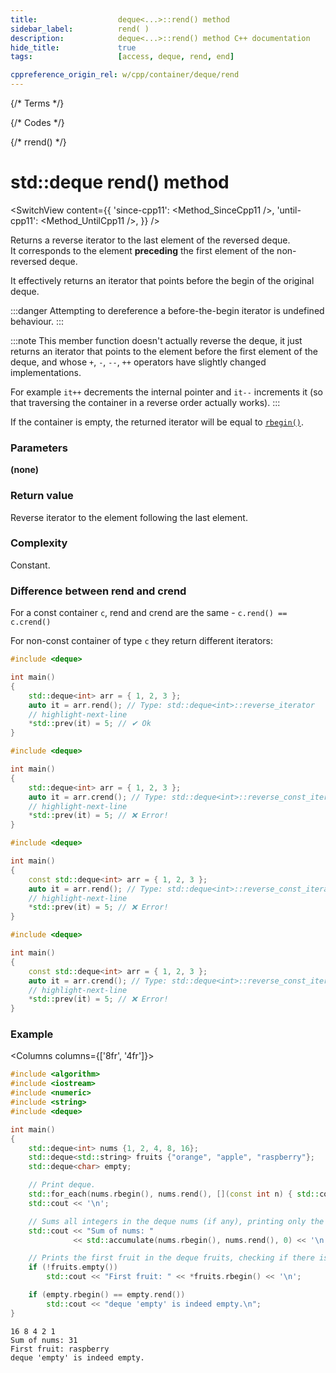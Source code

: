 ```yaml
---
title:					deque<...>::rend() method
sidebar_label:			rend( )
description:			deque<...>::rend() method C++ documentation
hide_title:				true
tags:					[access, deque, rend, end]

cppreference_origin_rel: w/cpp/container/deque/rend
---
```



{/* Terms */}

{/* Codes */}

{/* rrend() */}

# std::deque rend() method

<SwitchView content={{
    'since-cpp11': <Method_SinceCpp11 />,
    'until-cpp11': <Method_UntilCpp11 />,
}} />

Returns a <Tooltip title={Term_ContAlias_ReverseIterator}>reverse iterator</Tooltip> to the last element of the reversed deque.  
It corresponds to the element **preceding** the first element of the non-reversed deque.

It effectively returns an iterator that points before the begin of the original deque.

:::danger
Attempting to dereference a before-the-begin iterator is <Tooltip title={Term_UndefinedBehaviour}>undefined behaviour</Tooltip>.
:::

:::note
This member function doesn't actually reverse the deque, it just returns an iterator that points to the element before the first element of the deque,
and whose `+`, `-`, `--`, `++` operators have slightly changed implementations.

For example `it++` decrements the internal pointer and `it--` increments it (so that traversing the container in a reverse order actually works).
:::

If the container is empty, the returned iterator will be equal to [`rbegin()`](/docs/std/containers/queues/deque/rbegin).

### Parameters

**(none)**

### Return value

Reverse iterator to the element following the last element.

### Complexity

Constant.

### Difference between rend and crend

For a const container `c`, rend and crend are the same - `c.rend() == c.crend()`

For non-const container of type `c` they return different iterators:

<Tabs>
<TabItem value="non-const-container" label="Non const container" default>

<Tabs>
<TabItem value="rend" label="rend" default>


```cpp
#include <deque>

int main()
{
    std::deque<int> arr = { 1, 2, 3 };
    auto it = arr.rend(); // Type: std::deque<int>::reverse_iterator
    // highlight-next-line
    *std::prev(it) = 5; // ✔ Ok
}
```

</TabItem>
<TabItem value="crend" label="crend" default>

```cpp
#include <deque>

int main()
{
    std::deque<int> arr = { 1, 2, 3 };
    auto it = arr.crend(); // Type: std::deque<int>::reverse_const_iterator
    // highlight-next-line
    *std::prev(it) = 5; // ❌ Error!
}
```

</TabItem>
</Tabs>

</TabItem>
<TabItem value="const-container" label="Const container">

<Tabs>
<TabItem value="rend" label="rend" default>

```cpp
#include <deque>

int main()
{
    const std::deque<int> arr = { 1, 2, 3 };
    auto it = arr.rend(); // Type: std::deque<int>::reverse_const_iterator
    // highlight-next-line
    *std::prev(it) = 5; // ❌ Error!
}
```

</TabItem>
<TabItem value="crend" label="crend" default>

```cpp
#include <deque>

int main()
{
    const std::deque<int> arr = { 1, 2, 3 };
    auto it = arr.crend(); // Type: std::deque<int>::reverse_const_iterator
    // highlight-next-line
    *std::prev(it) = 5; // ❌ Error!
}
```

</TabItem>
</Tabs>

</TabItem>
</Tabs>

### Example

<Columns columns={['8fr', '4fr']}>
<div>

```cpp title='Main.cpp' showLineNumbers
#include <algorithm>
#include <iostream>
#include <numeric>
#include <string>
#include <deque>

int main()
{
    std::deque<int> nums {1, 2, 4, 8, 16};
    std::deque<std::string> fruits {"orange", "apple", "raspberry"};
    std::deque<char> empty;

    // Print deque.
    std::for_each(nums.rbegin(), nums.rend(), [](const int n) { std::cout << n << ' '; });
    std::cout << '\n';

    // Sums all integers in the deque nums (if any), printing only the result.
    std::cout << "Sum of nums: "
              << std::accumulate(nums.rbegin(), nums.rend(), 0) << '\n';

    // Prints the first fruit in the deque fruits, checking if there is any.
    if (!fruits.empty())
        std::cout << "First fruit: " << *fruits.rbegin() << '\n';

    if (empty.rbegin() == empty.rend())
        std::cout << "deque 'empty' is indeed empty.\n";
}
```

</div>
<div>

```plaintext title="Output"
16 8 4 2 1
Sum of nums: 31
First fruit: raspberry
deque 'empty' is indeed empty.
```

</div>
</Columns>
